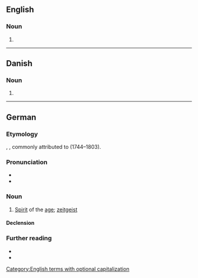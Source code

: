 {{also|zeitgeist}}
==English==

===Noun===
{{en-noun|s|Zeitgeister}}

# {{alternative case form of|en|zeitgeist}}

[[Category:English terms with optional capitalization]]

----

==Danish==

===Noun===
{{da-noun}}

# {{alternative case form of|da|zeitgeist}}

----

==German==

===Etymology===
{{compound|de|Zeit|t1=time|Geist|t2=spirit}}, {{calque|de|la|[[genius]] [[sēculī]]|nocap=1}}, commonly attributed to {{w|Johann Gottfried Herder}} (1744–1803).

===Pronunciation===
* {{audio|de|De-Zeitgeist.ogg|Audio}}
* {{IPA|de|/ˈtsai̯tɡai̯st/}}

===Noun===
{{de-noun|m|Zeitgeistes|gen2=Zeitgeists|Zeitgeister}}

# [[spirit|Spirit]] of the [[age]]; [[zeitgeist]]

====Declension====
{{de-decl-noun-m|(e)s|er}}

===Further reading===
* {{R:Duden}}
* {{pedia|lang=de}}